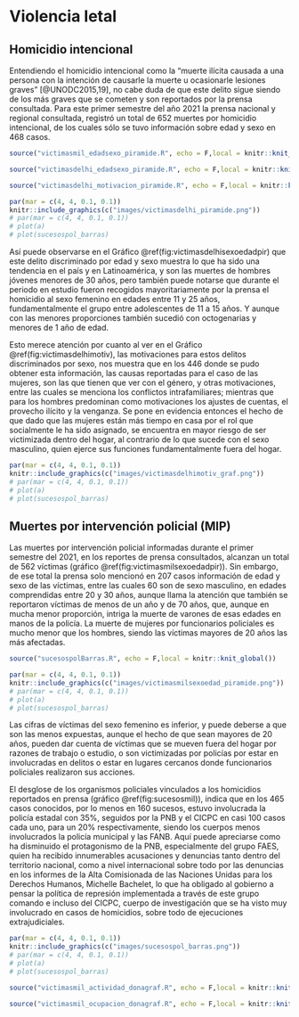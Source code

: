 
\newpage 

# Violencia letal

## Homicidio intencional

<!---BLOCK_MULTICOL_START--->

Entendiendo el homicidio intencional como la “muerte ilícita causada a una persona con la intención de causarle la muerte u ocasionarle lesiones graves” [@UNODC2015,19], no cabe duda de que este delito sigue siendo de los más graves que se cometen y son reportados por la prensa consultada. Para este primer semestre del año 2021 la prensa nacional y regional consultada, registró un total de 652 muertes por homicidio intencional, de los cuales sólo se tuvo información sobre edad y sexo en 468 casos. 

```r
source("victimasmil_edadsexo_piramide.R", echo = F,local = knitr::knit_global())
```

```r
source("victimasdelhi_edadsexo_piramide.R", echo = F,local = knitr::knit_global())
```

```r
source("victimasdelhi_motivacion_piramide.R", echo = F,local = knitr::knit_global())
```

```r
par(mar = c(4, 4, 0.1, 0.1))
knitr::include_graphics(c("images/victimasdelhi_piramide.png"))
# par(mar = c(4, 4, 0.1, 0.1))
# plot(a)
# plot(sucesospol_barras)
```

Así puede observarse en el Gráfico \@ref(fig:victimasdelhisexoedadpir) que este delito discriminado por edad y sexo muestra lo que ha sido una tendencia en el país y en Latinoamérica, y son las muertes de hombres jóvenes menores de 30 años, pero también puede notarse que durante el periodo en estudio fueron recogidos mayoritariamente por la prensa el homicidio al sexo femenino en edades entre 11 y 25 años, fundamentalmente el grupo entre adolescentes de 11 a 15 años. Y aunque con las menores proporciones también sucedió con octogenarias y menores de 1 año de edad. 

Esto merece atención por cuanto al ver en el Gráfico \@ref(fig:victimasdelhimotiv), las motivaciones para estos delitos discriminados por sexo, nos muestra que en los 446 donde se pudo obtener esta información, las causas reportadas para el caso de las mujeres, son las que tienen que ver con el género, y otras motivaciones, entre las cuales se menciona los conflictos intrafamiliares; mientras que para los hombres predominan como motivaciones los ajustes de cuentas, el provecho ilícito y la venganza. Se pone en evidencia entonces el hecho de que dado que las mujeres están más tiempo en casa por el rol que socialmente le ha sido asignado, se encuentra en mayor riesgo de ser victimizada dentro del hogar, al contrario de lo que sucede con el sexo masculino, quien ejerce sus funciones fundamentalmente fuera del hogar.

```r
par(mar = c(4, 4, 0.1, 0.1))
knitr::include_graphics(c("images/victimasdelhimotiv_graf.png"))
# par(mar = c(4, 4, 0.1, 0.1))
# plot(a)
# plot(sucesospol_barras)
```

<!---BLOCK_MULTICOL_STOP{widths: [3,3], space: 0.2, sep: true}--->

## Muertes por intervención policial (MIP)

<!---BLOCK_MULTICOL_START--->

Las muertes por intervención policial informadas durante el primer semestre  del 2021, en los reportes de prensa consultados, alcanzan un total de 562 víctimas (gráfico \@ref(fig:victimasmilsexoedadpir)). Sin embargo, de ese total la prensa solo mencionó en 207 casos información de edad y sexo de las víctimas, entre las cuales 60 son de sexo masculino, en edades comprendidas entre 20 y 30 años, aunque llama la atención que también se reportaron víctimas de menos de un año y de 70 años, que, aunque en mucha menor proporción, intriga la muerte de varones de esas edades en manos de la policía. La muerte de mujeres por funcionarios policiales es mucho menor que los hombres, siendo las víctimas mayores de 20 años las más afectadas. 

```r
source("sucesospolBarras.R", echo = F,local = knitr::knit_global())
```

```r
par(mar = c(4, 4, 0.1, 0.1))
knitr::include_graphics(c("images/victimasmilsexoedad_piramide.png"))
# par(mar = c(4, 4, 0.1, 0.1))
# plot(a)
# plot(sucesospol_barras)
```

Las cifras de víctimas del sexo femenino es inferior, y puede deberse a que  son las menos expuestas, aunque el hecho de que sean mayores de 20 años, pueden dar cuenta de víctimas que se mueven fuera del hogar por razones de trabajo o estudio, o son victimizadas por policías por estar en involucradas en delitos o estar en lugares cercanos donde funcionarios policiales realizaron sus acciones.

El desglose de los organismos policiales vinculados a los homicidios reportados en prensa (gráfico \@ref(fig:sucesosmil)), indica que en los 465 casos conocidos, por lo menos en 160 sucesos, estuvo involucrada la policía estadal con 35%, seguidos por la PNB y el CICPC en casi 100 casos cada uno, para un 20% respectivamente, siendo los cuerpos menos involucrados la policía municipal y las FANB. Aquí puede apreciarse como ha disminuido el protagonismo de la PNB, especialmente del grupo FAES, quien ha recibido innumerables acusaciones y denuncias tanto dentro del territorio nacional, como a nivel internacional sobre todo por las denuncias en los informes de la Alta Comisionada de las Naciones Unidas para los Derechos Humanos, Michelle Bachelet, lo que ha obligado al gobierno a pensar la política de represión implementada a través de este grupo comando e incluso del CICPC, cuerpo de investigación que se ha visto muy involucrado en casos de homicidios, sobre todo de ejecuciones extrajudiciales.

```r
par(mar = c(4, 4, 0.1, 0.1))
knitr::include_graphics(c("images/sucesospol_barras.png"))
# par(mar = c(4, 4, 0.1, 0.1))
# plot(a)
# plot(sucesospol_barras)
```

```r
source("victimasmil_actividad_donagraf.R", echo = F,local = knitr::knit_global())
```

```r
source("victimasmil_ocupacion_donagraf.R", echo = F,local = knitr::knit_global())
```

<!---BLOCK_MULTICOL_STOP{widths: [3,3], space: 0.2, sep: true}--->
